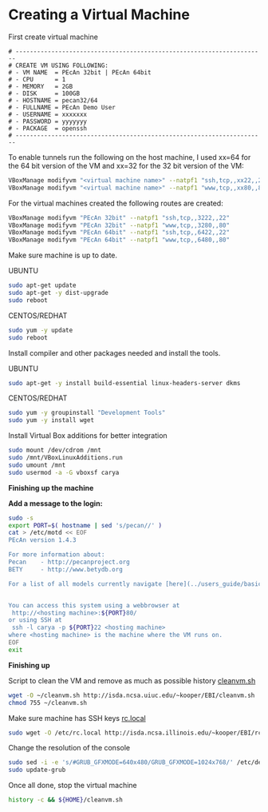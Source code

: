 # Creating a Virtual Machine

First create  virtual machine

```
# ----------------------------------------------------------------------
# CREATE VM USING FOLLOWING:
# - VM NAME  = PEcAn 32bit | PEcAn 64bit
# - CPU      = 1
# - MEMORY   = 2GB 
# - DISK     = 100GB
# - HOSTNAME = pecan32/64
# - FULLNAME = PEcAn Demo User
# - USERNAME = xxxxxxx
# - PASSWORD = yyyyyyy
# - PACKAGE  = openssh
# ----------------------------------------------------------------------
```

To enable tunnels run the following on the host machine, I used xx=64 for the 64 bit version of the VM and xx=32 for the 32 bit version of the VM:

```bash
VBoxManage modifyvm "<virtual machine name>" --natpf1 "ssh,tcp,,xx22,,22"
VBoxManage modifyvm "<virtual machine name>" --natpf1 "www,tcp,,xx80,,80"
```

For the virtual machines created the following routes are created:

```bash
VBoxManage modifyvm "PEcAn 32bit" --natpf1 "ssh,tcp,,3222,,22"
VBoxManage modifyvm "PEcAn 32bit" --natpf1 "www,tcp,,3280,,80"
VBoxManage modifyvm "PEcAn 64bit" --natpf1 "ssh,tcp,,6422,,22"
VBoxManage modifyvm "PEcAn 64bit" --natpf1 "www,tcp,,6480,,80"
```

Make sure machine is up to date.

UBUNTU
```bash
sudo apt-get update
sudo apt-get -y dist-upgrade
sudo reboot
```

CENTOS/REDHAT
```bash
sudo yum -y update
sudo reboot
```

Install compiler and other packages needed and install the tools.

UBUNTU
```bash
sudo apt-get -y install build-essential linux-headers-server dkms
```

CENTOS/REDHAT
```bash
sudo yum -y groupinstall "Development Tools"
sudo yum -y install wget
```

Install Virtual Box additions for better integration

```bash
sudo mount /dev/cdrom /mnt
sudo /mnt/VBoxLinuxAdditions.run
sudo umount /mnt
sudo usermod -a -G vboxsf carya
```

**Finishing up the machine**

**Add a message to the login:**

```bash
sudo -s
export PORT=$( hostname | sed 's/pecan//' )
cat > /etc/motd << EOF
PEcAn version 1.4.3

For more information about:
Pecan    - http://pecanproject.org
BETY     - http://www.betydb.org

For a list of all models currently navigate [here](../users_guide/basic_users_guide/models_table.md)


You can access this system using a webbrowser at
 http://<hosting machine>:${PORT}80/
or using SSH at
 ssh -l carya -p ${PORT}22 <hosting machine>
where <hosting machine> is the machine where the VM runs on.
EOF
exit
```

**Finishing up**

Script to clean the VM and remove as much as possible history [cleanvm.sh](http://isda.ncsa.uiuc.edu/~kooper/EBI/cleanvm.sh)

```bash
wget -O ~/cleanvm.sh http://isda.ncsa.uiuc.edu/~kooper/EBI/cleanvm.sh
chmod 755 ~/cleanvm.sh
```

Make sure machine has SSH keys [rc.local](http://isda.ncsa.illinois.edu/~kooper/EBI/rc.local)

```bash
sudo wget -O /etc/rc.local http://isda.ncsa.illinois.edu/~kooper/EBI/rc.local
```

Change the resolution of the console

```bash
sudo sed -i -e 's/#GRUB_GFXMODE=640x480/GRUB_GFXMODE=1024x768/' /etc/default/grub
sudo update-grub
```

Once all done, stop the virtual machine
```bash
history -c && ${HOME}/cleanvm.sh
```
